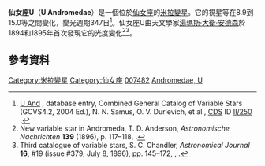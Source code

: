 {{About|變星|有系外行星的恆星|天大将军六}}
{{Starbox short
| name = [[變星命名|U Andromedae]]
| constell = [[仙女座|仙女座]]
| ra = {{RA|01|15|29.8}}<ref name=sb>{{SIMBAD link|V*+U+And|V* U And  -- Variable Star of Mira Cet type}}, database entry, [[SIMBAD|SIMBAD]].  Accessed on line September 18, 2008.</ref>
| dec = {{DEC|40|43|09}}<ref name=sb />
| appmag_v = 8.9 to 15.0<ref name=gcvs />
| class = M6e<ref name=sb />
| names = [[Henry_Draper_Catalogue|HD]] 7482, [[Bonner_Durchmusterung|BD]]+39 291a<ref name=sb />
| Simbad = V*+U+And
}}

'''仙女座U'''（'''U Andromedae'''）是一個位於[[仙女座|仙女座]]的[[米拉變星|米拉變星]]。它的視星等在8.9到15.0等之間變化，變光週期347日<ref name=gcvs>[http://webviz.u-strasbg.fr/viz-bin/VizieR-S?V*%20U%20And U And] {{Wayback|url=http://webviz.u-strasbg.fr/viz-bin/VizieR-S?V*%20U%20And |date=20190912230010 }}, database entry, Combined General Catalog of Variable Stars (GCVS4.2, 2004 Ed.), N. N. Samus, O. V. Durlevich, et al., [[Centre_de_Données_astronomiques_de_Strasbourg|CDS]] ID [http://cdsarc.u-strasbg.fr/viz-bin/Cat?II/250 II/250] {{WebCite|url=https://www.webcitation.org/6D7OEZWkw?url=http://cdsarc.u-strasbg.fr/viz-bin/Cat?II%2F250 |date=20121223054347 |dateformat=iso }}.</ref>。仙女座U由天文學家[[湯瑪斯·大衛·安德森|湯瑪斯·大衛·安德森]]於1894和1895年首次發現它的光度變化<ref>New variable star in Andromeda, T. D. Anderson, ''Astronomische Nachrichten'' '''139''' (1896), p. 117–118, {{Bibcode|1896AN....139Q.117A}}.</ref><ref>Third catalogue of variable stars, S. C. Chandler, ''Astronomical Journal'' '''16''', #19 (issue #379, July 8, 1896), pp. 145–172, {{Bibcode|1896AJ.....16..145C}}, {{doi|10.1086/102484}}.</ref>。

==參考資料==
{{Reflist}}

[[Category:米拉變星|Category:米拉變星]]
[[Category:仙女座|Category:仙女座]]
[[Category:HD和HDE天體|007482]]
[[Category:以变星命名法命名的天体|Andromedae, U]]

{{Var-star-stub}}